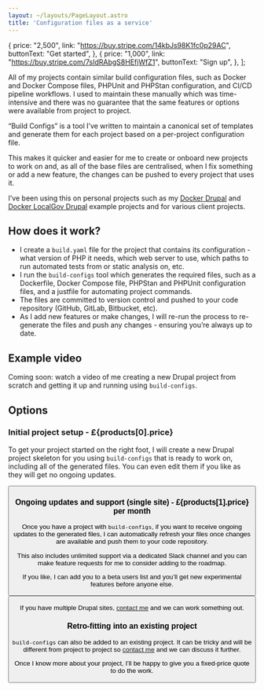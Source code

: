 ```yaml
---
layout: ~/layouts/PageLayout.astro
title: 'Configuration files as a service'
---
```



  {
    price: "2,500",
    link: "https://buy.stripe.com/14kbJs98K1fc0p29AC",
    buttonText: "Get started",
  },
  {
    price: "1,000",
    link: "https://buy.stripe.com/7sIdRAbgS8HEfjWfZ1",
    buttonText: "Sign up",
  },
];

All of my projects contain similar build configuration files, such as Docker and Docker Compose files, PHPUnit and PHPStan configuration, and CI/CD pipeline workflows. I used to maintain these manually which was time-intensive and there was no guarantee that the same features or options were available from project to project.

“Build Configs” is a tool I’ve written to maintain a canonical set of templates and generate them for each project based on a per-project configuration file.

This makes it quicker and easier for me to create or onboard new projects to work on and, as all of the base files are centralised, when I fix something or add a new feature, the changes can be pushed to every project that uses it.

I’ve been using this on personal projects such as my [Docker Drupal](https://github.com/opdavies/docker-example-drupal) and [Docker LocalGov Drupal](https://github.com/opdavies/docker-example-drupal-localgov) example projects and for various client projects.

## How does it work?

- I create a `build.yaml` file for the project that contains its configuration - what version of PHP it needs, which web server to use, which paths to run automated tests from or static analysis on, etc.
- I run the `build-configs` tool which generates the required files, such as a Dockerfile, Docker Compose file, PHPStan and PHPUnit configuration files, and a justfile for automating project commands.
- The files are committed to version control and pushed to your code repository (GitHub, GitLab, Bitbucket, etc).
- As I add new features or make changes, I will re-run the process to re-generate the files and push any changes - ensuring you’re always up to date.

## Example video

Coming soon: watch a video of me creating a new Drupal project from scratch and getting it up and running using `build-configs`.

## Options

### Initial project setup - £{products[0].price}

To get your project started on the right foot, I will create a new Drupal project skeleton for you using `build-configs` that is ready to work on, including all of the generated files. You can even edit them if you like as they will get no ongoing updates.

<Button
  href={products[0].link}
  text={products[0].buttonText}
/>

### Ongoing updates and support (single site) - £{products[1].price} per month

Once you have a project with `build-configs`, if you want to receive ongoing updates to the generated files, I can automatically refresh your files once changes are available and push them to your code repository.

This also includes unlimited support via a dedicated Slack channel and you can make feature requests for me to consider adding to the roadmap.

If you like, I can add you to a beta users list and you’ll get new experimental features before anyone else.

<Button
  href={products[1].link}
  text={products[1].buttonText}
/>


If you have multiple Drupal sites, [contact me](/contact) and we can work something out.

### Retro-fitting into an existing project

`build-configs` can also be added to an existing project. It can be tricky and will be different from project to project so [contact me](/contact) and we can discuss it further.

Once I know more about your project, I’ll be happy to give you a fixed-price quote to do the work.
